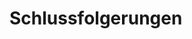 # Schlussfolgerungen

<!-- * Give a short summary of what has been done and what has been found. -->

<!-- * Expose results concisely. -->

<!-- * Draw conclusions about the problem studied. What are the implications of your -->
<!--   findings? -->

<!-- * Point out some limitations of study (assist reader in judging validity of -->
<!--   findings). -->

<!-- * Suggest issues for future research. -->

